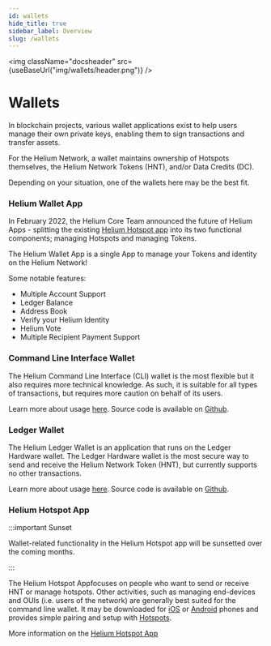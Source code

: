 ```yaml
---
id: wallets
hide_title: true
sidebar_label: Overview
slug: /wallets
---
```



<img className="docsheader" src={useBaseUrl("img/wallets/header.png")} />

# Wallets

In blockchain projects, various wallet applications exist to help users manage
their own private keys, enabling them to sign transactions and transfer assets.

For the Helium Network, a wallet maintains ownership of Hotspots themselves, the
Helium Network Tokens (HNT), and/or Data Credits (DC).

Depending on your situation, one of the wallets here may be the best fit.

### Helium Wallet App

In February 2022, the Helium Core Team announced the future of Helium Apps -
splitting the existing [Helium Hotspot app](/wallets/app-wallet) into its two
functional components; managing Hotspots and managing Tokens.

The Helium Wallet App is a single App to manage your Tokens and identity on the Helium Network!

Some notable features:

- Multiple Account Support
- Ledger Balance
- Address Book
- Verify your Helium Identity
- Helium Vote
- Multiple Recipient Payment Support

### Command Line Interface Wallet

The Helium Command Line Interface (CLI) wallet is the most flexible but it also
requires more technical knowledge. As such, it is suitable for all types of
transactions, but requires more caution on behalf of its users.

Learn more about usage [here](/wallets/cli-wallet). Source code is
available on [Github](https://github.com/helium/helium-wallet-rs).

### Ledger Wallet

The Helium Ledger Wallet is an application that runs on the Ledger Hardware
wallet. The Ledger Hardware wallet is the most secure way to send and receive
the Helium Network Token (HNT), but currently supports no other transactions.

Learn more about usage [here](/wallets/ledger). Source code is
available on [Github](https://github.com/helium/helium-ledger-cli).

### Helium Hotspot App

:::important Sunset

Wallet-related functionality in the Helium Hotspot app will be sunsetted over the coming months.

:::

The Helium Hotspot Appfocuses on people who want to send or receive HNT or
manage hotspots. Other activities, such as managing end-devices and OUIs (i.e.
users of the network) are generally best suited for the command line wallet. It
may be downloaded for
[iOS](https://apps.apple.com/us/app/helium-hotspot/id1450463605) or
[Android](https://play.google.com/store/apps/details?id=com.helium.wallet)
phones and provides simple pairing and setup with
[Hotspots](/mine-hnt).

More information on the [Helium Hotspot App](/wallets/app-wallet)
